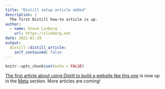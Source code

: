 ```yaml
---
title: "Distill setup article added"
description: |
  The first Distill how-to article is up.
author:
  - name: Steve Linberg
    url: https://slinberg.net
date: 2022-01-29
output:
  distill::distill_article:
    self_contained: false
---
```



```r
knitr::opts_chunk$set(echo = FALSE)
```

[The first article about using Distill to build a website like this one](../../meta/distill-and-github-pages-setup/index.html) is now up in the [Meta](../../meta_index.html) section. More articles are coming!
